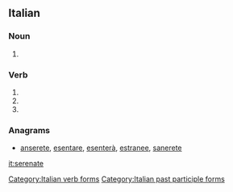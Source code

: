 ==Italian==

===Noun===
{{head|it|plural}} {{g|f}}

# {{plural of|serenata|lang=it}}

===Verb===
{{head|it|verb form}}

# {{inflection of|serenare||2|p|pres|ind|lang=it}}
# {{inflection of|serenare||2|p|imp|lang=it}}
# {{feminine plural of|serenato|lang=it}}

===Anagrams===
* [[anserete#Italian|anserete]], [[esentare#Italian|esentare]], [[esenterà#Italian|esenterà]], [[estranee#Italian|estranee]], [[sanerete#Italian|sanerete]]

[[Category:Italian verb forms]]
[[Category:Italian past participle forms]]

[[it:serenate]]